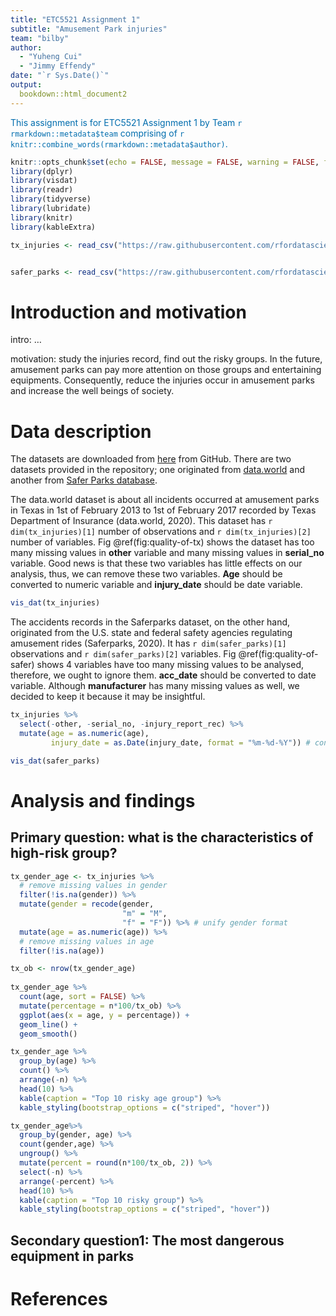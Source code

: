 ```yaml
---
title: "ETC5521 Assignment 1"
subtitle: "Amusement Park injuries"
team: "bilby"
author:
  - "Yuheng Cui"
  - "Jimmy Effendy"
date: "`r Sys.Date()`"
output: 
  bookdown::html_document2
---
```


[This assignment is for ETC5521 Assignment 1 by Team `r rmarkdown::metadata$team` comprising of `r knitr::combine_words(rmarkdown::metadata$author)`.]{style="color:#006DAE;"}

```r
knitr::opts_chunk$set(echo = FALSE, message = FALSE, warning = FALSE, fig.align = "center")
library(dplyr)
library(visdat)
library(readr)
library(tidyverse)
library(lubridate)
library(knitr)
library(kableExtra)
```

```r
tx_injuries <- read_csv("https://raw.githubusercontent.com/rfordatascience/tidytuesday/master/data/2019/2019-09-10/tx_injuries.csv")


safer_parks <- read_csv("https://raw.githubusercontent.com/rfordatascience/tidytuesday/master/data/2019/2019-09-10/saferparks.csv")
```

# Introduction and motivation

intro: ...

motivation: study the injuries record, find out the risky groups. In the future, amusement parks can pay more attention on those groups and entertaining equipments. Consequently, reduce the injuries occur in amusement parks and increase the well beings of society.

# Data description

The datasets are downloaded from [here](https://github.com/rfordatascience/tidytuesday/tree/master/data/2019/2019-09-10) from GitHub. There are two datasets provided in the repository; one originated from [data.world](https://data.world/amillerbernd/texas-amusement-park-accidents) and another from [Safer Parks database](https://ridesdatabase.org/saferparks/data/).

The data.world dataset is about all incidents occurred at amusement parks in Texas in 1st of February 2013 to 1st of February 2017 recorded by Texas Department of Insurance (data.world, 2020). This dataset has `r dim(tx_injuries)[1]` number of observations and `r dim(tx_injuries)[2]` number of variables. Fig \@ref(fig:quality-of-tx) shows the dataset has too many missing values in **other** variable and many missing values in **serial_no** variable. Good news is that these two variables has little effects on our analysis, thus, we can remove these two variables. **Age** should be converted to numeric variable and **injury_date** should be date variable.

```r
vis_dat(tx_injuries)
```

The accidents records in the Saferparks dataset, on the other hand, originated from the U.S. state and federal safety agencies regulating amusement rides (Saferparks, 2020). It has `r dim(safer_parks)[1]` observations and `r dim(safer_parks)[2]` variables. Fig \@ref(fig:quality-of-safer) shows 4 variables have too many missing values to be analysed, therefore, we ought to ignore them. **acc_date** should be converted to date variable. Although **manufacturer** has many missing values as well, we decided to keep it because it may be insightful.

```r
tx_injuries %>% 
  select(-other, -serial_no, -injury_report_rec) %>% 
  mutate(age = as.numeric(age),
         injury_date = as.Date(injury_date, format = "%m-%d-%Y")) # convert to date?
```

```r
vis_dat(safer_parks)
```

# Analysis and findings

## Primary question: what is the characteristics of high-risk group?

```r
tx_gender_age <- tx_injuries %>%
  # remove missing values in gender
  filter(!is.na(gender)) %>% 
  mutate(gender = recode(gender,
                         "m" = "M",
                         "f" = "F")) %>% # unify gender format
  mutate(age = as.numeric(age)) %>%
  # remove missing values in age
  filter(!is.na(age)) 

tx_ob <- nrow(tx_gender_age)
  
tx_gender_age %>% 
  count(age, sort = FALSE) %>% 
  mutate(percentage = n*100/tx_ob) %>% 
  ggplot(aes(x = age, y = percentage)) + 
  geom_line() +
  geom_smooth()
```


```r
tx_gender_age %>% 
  group_by(age) %>% 
  count() %>% 
  arrange(-n) %>% 
  head(10) %>% 
  kable(caption = "Top 10 risky age group") %>% 
  kable_styling(bootstrap_options = c("striped", "hover"))
```

```r
tx_gender_age%>% 
  group_by(gender, age) %>% 
  count(gender,age) %>% 
  ungroup() %>% 
  mutate(percent = round(n*100/tx_ob, 2)) %>% 
  select(-n) %>% 
  arrange(-percent) %>% 
  head(10) %>% 
  kable(caption = "Top 10 risky group") %>% 
  kable_styling(bootstrap_options = c("striped", "hover"))
```


## Secondary question1: The most dangerous equipment in parks


# References
